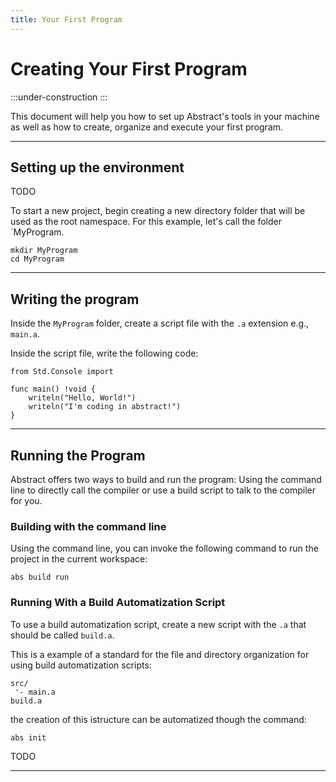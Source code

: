 ```yaml
---
title: Your First Program
---
```


# Creating Your First Program
:::under-construction
:::


This document will help you how to set up Abstract's tools in your
machine as well as how to create, organize and execute your first
program.

---
## Setting up the environment

TODO

To start a new project, begin creating a new directory folder that
will be used as the root namespace. For this example, let's call
the folder `MyProgram.

```shell title="Command Line"
mkdir MyProgram
cd MyProgram
```

---
## Writing the program

Inside the `MyProgram` folder, create a script file with the
`.a` extension e.g., `main.a`.

Inside the script file, write the following code:
```abs title="main.a"
from Std.Console import

func main() !void {
	writeln("Hello, World!")
	writeln("I'm coding in abstract!")
}
```

---
## Running the Program

Abstract offers two ways to build and run the program: Using the
command line to directly call the compiler or use a build script
to talk to the compiler for you.

### Building with the command line

Using the command line, you can invoke the following command to run the
project in the current workspace:

```shell title="Command Line"
abs build run
```

### Running With a Build Automatization Script

To use a build automatization script, create a new script with the `.a`
that should be called `build.a`.

This is a example of a standard for the file and directory organization
for using build automatization scripts:

```text title="MyProgram/"
src/
 '- main.a   
build.a
```

the creation of this istructure can be automatized though the command:
```shell title="Command Line"
abs init
```

TODO

---

